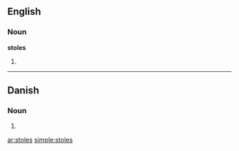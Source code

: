 ==English==

===Noun===
'''stoles'''

# {{plural of|[[stole]]}}

----

==Danish==

===Noun===
{{infl|da|noun form|g=c}}

# {{form of|genitive plural indefinite|stol|lang=Danish}}

[[ar:stoles]]
[[simple:stoles]]